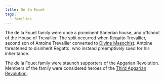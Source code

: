 ```yaml
---
title: De la Fouet
tags:
  - families
---
```


The de la Fouet family were once a prominent Sanerian house, and offshoot of the
House of Trevallier. The split occurred when Regatto Trevallier, second son of
Antoine Trevallier converted
to [Divine Masochist](/religions/divine-masochism/). Antoine
threatened to disinherit Regatto, who instead preemptively sued for his
inheritance.

The de la Fouet family were staunch supporters of the Apgarian Revolution.
Members of the family were considered heroes of the
[Third Apgarian Revolution](/events/third-apgarian-revolution/).
